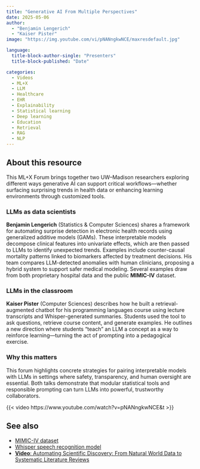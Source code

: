 ```yaml
---
title: "Generative AI From Multiple Perspectives"
date: 2025-05-06
author:
  - "Benjamin Lengerich"
  - "Kaiser Pister"
image: "https://img.youtube.com/vi/pNANngkwNCE/maxresdefault.jpg"

language: 
  title-block-author-single: "Presenters"
  title-block-published: "Date"

categories:
  - Videos
  - ML+X
  - LLM
  - Healthcare
  - EHR
  - Explainability
  - Statistical learning
  - Deep learning
  - Education
  - Retrieval
  - RAG
  - NLP
---
```


## About this resource

This ML+X Forum brings together two UW–Madison researchers exploring different ways generative AI can support critical workflows—whether surfacing surprising trends in health data or enhancing learning environments through customized tools.

### LLMs as data scientists  
**Benjamin Lengerich** (Statistics & Computer Sciences) shares a framework for automating surprise detection in electronic health records using generalized additive models (GAMs). These interpretable models decompose clinical features into univariate effects, which are then passed to LLMs to identify unexpected trends. Examples include counter-causal mortality patterns linked to biomarkers affected by treatment decisions. His team compares LLM-detected anomalies with human clinicians, proposing a hybrid system to support safer medical modeling. Several examples draw from both proprietary hospital data and the public **MIMIC-IV** dataset.

### LLMs in the classroom  
**Kaiser Pister** (Computer Sciences) describes how he built a retrieval-augmented chatbot for his programming languages course using lecture transcripts and Whisper-generated summaries. Students used the tool to ask questions, retrieve course content, and generate examples. He outlines a new direction where students “teach” an LLM a concept as a way to reinforce learning—turning the act of prompting into a pedagogical exercise.

### Why this matters  
This forum highlights concrete strategies for pairing interpretable models with LLMs in settings where safety, transparency, and human oversight are essential. Both talks demonstrate that modular statistical tools and responsible prompting can turn LLMs into powerful, trustworthy collaborators.

{{< video https://www.youtube.com/watch?v=pNANngkwNCE&t >}}

## See also  
- [MIMIC-IV dataset](https://physionet.org/content/mimiciv/2.2/)  
- [Whisper speech recognition model](https://github.com/openai/whisper)  
- [**Video**: Automating Scientific Discovery: From Natural World Data to Systematic Literature Reviews](https://uw-madison-datascience.github.io/ML-X-Nexus/Applications/Videos/Forums/mlx_2025-03-04.html)
